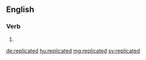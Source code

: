 ==English==

===Verb===
{{head|en|verb form}}

# {{en-past of|replicate}}

[[de:replicated]]
[[hu:replicated]]
[[mg:replicated]]
[[sv:replicated]]